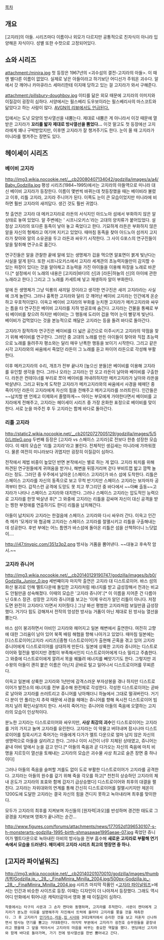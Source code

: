 [[목차]]

== 개요 ==
[고지라]의 아들. 시리즈마다 이름이나 외모가 다르지만 공통적으로 친자식이 아니라 입양해온 자식이다. 성별 또한 수컷으로 고정되어있다.

== 쇼와 시리즈 ==
attachment:/minira.jpg
첫 등장은 1967년의 <괴수섬의 결전-고지라의 아들>. 이 때엔 별다른 이름이 없었다. 실제로 낳은 아들이라고 하기보단 어디선가 주워온 괴수다. 알에서 갓 깨어나 카마큐라스 세마리한테 이지매 당하고 있는 걸 고지라가 와서 구해준다.

attachment:/pillsbury-doughboy.jpg
이티를 닮은 외모 때문에 고지라의 이미지와 이질감이 굉장히 심하다. 서양에서는 필스베리 도우보이라는 필스베리사의 마스코트와 닮았다고 하는 사람이 많다. [http://www.youtube.com/watch?v=eC2IFgIh4oY AVGN의 리뷰에서도 언급된다.]

입에서는 도넛 모양의 방사열선을 내뿜는다. 제대로 내뿜은 게 아니라서 이것 때문에 열받은 고지라가 '''꼬리를 밟자 제대로 방사열선을 뿜었다...'''
이것 말고도 첫 등장에선 고지라에게 꽤나 구박받았지만, 이후엔 고지라가 잘 챙겨주기도 한다. 눈이 올 때 고지라가 미니라를 챙겨주는 장면도 있다.


== 헤이세이 시리즈 ==
=== 베이비 고지라 ===
http://img3.wikia.nocookie.net/__cb20080407134042/godzilla/images/a/a4/Baby_Godzilla.jpg
평성 시리즈(1984~1995)에서는 고지라의 아들역으로 미니라 대신 베이비 고지라가 등장한다. 이름이 몇번씩 바뀌는데 첫등장했을 때는 베이비라 불렸고 이후, 리틀 고지라, 고지라 주니어가 된다. 이쪽도 눈이 큰 모습이었지만 미니라에 비하면 훨씬 고지라의 새끼답다. 생긴 것도 훨씬 귀엽다.

첫 출연은 고지라 대 메카고지라로 라돈의 서식지인 아드노아 섬에서 부화하지 않은 알 상태로 놓여 있었다. 알 주변에는 ' 시프니오키스'라는 고대의 양치류가 붙어있었다. 설정상 고지라의 또다른 동족이 낳아 놓고 죽었다고 한다. 기묘하게 라돈은 부화하지 않은 알을 자신의 형제라고 여기며 지키고 있었다. 때마침 동족을 찾아 아드노아 섬까지 고지라가 찾아와 알의 소유권을 두고 라돈과 싸우기 시작한다. 그 사이 G포스의 연구진들이 알을 탈취해 연구소로 옮긴다.

연구진들은 알을 관찰한 끝에 알에 있는 생명체가 겁을 먹으면 알표면이 붉게 빛난다는 사실을 알게 된다. 또한 시프니오키스에서 고지라 세계관의 초능력자들만이 감지할 수 있는 파장이 있다는 것을 알아채고 초능력을 가진 아이들을 이용해 파장을 노래로 바꾼다.[* 설정에서 이 노래의 내용은 [고지라|바다의 신]과 [라돈|하늘의 신]의 아이에 관한 노래라고 한다.] 그리고 그 노래를 카세트에 넣고 재생하자 알이 부화한다.

알에 든 생명체가 그냥 익룡의 새끼일 것이라고 생각한 연구진은 새끼 고지라라는 사실에 크게 놀란다. 그러나 흉폭한 고지라와 달리 갓 깨어난 베이비 고지라는 인간에게 온순하고 우호적이었다. 이윽고 베이비 고지라의 부화를 눈치챈 고지라가 메카고지라와 싸우는 틈을 타 연구진은 베이비 고지라를 지하 방공호에 숨긴다. 고지라는 건물을 통째로 부숴 베이비를 찾으려 하지만 베이비는 그 행동에 도리어 겁을 먹어 눈이 빨갛게 빛난다. 베이비가 겁먹었다는 것을 본능적으로 깨달은 고지라는 등을 돌려 바다로 돌아간다.

고지라가 잠적하자 연구진은 베이비를 더 넓은 공간으로 이주시키고 고지라의 약점을 찾기 위해 베이비를 연구한다. 그러던 중 고대의 노래를 만든 아이들이 찾아와 직접 초능력으로 노래를 들려주자 평소와는 달리 매우 난폭한 행동을 보이기 시작한다. 그리고 같은 시각 고지라와의 싸움에서 죽었던 라돈이 그 노래를 듣고 파이어 라돈으로 각성해 부활한다.

이후 메카고지라의 수리, 개조가 전부 끝나자 [높으신 분들]은 베이비를 이용해 고지라를 유인할 생각을 한다. 그러나 오라는 고지라는 안 오고 라돈이 날아와 베이비를 구출한다. 라돈은 컨테이너를 부리로 쪼아 베이비를 꺼내려하지만 메카고지라가 날아와 라돈을 박살낸다. 그리고 뒤늦게 도착한 고지라가 메카고지라와의 싸움에서 사경을 헤매던 중 죽어가던 라돈이 고지라에게 자신의 힘을 전해주고 메카고지라를 쓰러트린다. 인간들은 ~~납치할 땐 언제고 이제와서 졸렬하게~~ 아이는 부모에게 가야한다면서 베이비를 고지라에게 전해주고, 고지라는 헤이세이 시리즈 중 가장 온화한 표정으로 베이비를 맞이한다. 서로 눈을 마주친 후 두 고지라는 함께 바다로 돌아간다.

=== 리틀 고지라 ===

http://static2.wikia.nocookie.net/__cb20120727005129/godzilla/images/5/50/LittleG.png
두번째 등장은 [고지라 vs 스페이스 고지라]로 전보다 한층 성장한 모습이다. 이 때의 모습은 '리틀 고지라'라고 불린다. 전체적인 생김새는 미니라에 가까워졌다. 물론 여전히 미니라보다 귀엽지만 굉장히 이질감이 심하다. 

전작에서 제법 비중이 높았던 반면 본작에서는 별로 하는 게 없다. 고지라 퇴치를 위해 파견된 연구원들에게 귀여움을 받거나, 해변을 뒤뚱거리며 걷다 부비트랩 밟고 깜짝 놀라는 정도. 그러던 중 우주에서 날아온 [스페이스 고지라]가 바스 섬에 도착한다. 리틀은 스페이스 고지라를 자신의 동족으로 보고 무척 반기지만 스페이스 고지라는 보자마자 공격부터 한다. 갑작스런 공격에 도망도 못 치고 쭈그리던 중 바다에서 ~~아빠 출동~~고지라가 나타나 스페이스 고지라와 대치한다. 그러나 스페이스 고지라는 압도적인 능력으로 고지라를 한껏 박살낸 후[* 그 와중에 고지라는 리틀을 감싸며 자신이 대신 공격을 받는 찡한 부정애를 연출하기도 한다] 리틀을 납치해간다.

아들이 납치되자 고지라는 한걸음에 스페이스 고지라와 다시 싸우러 간다. 이윽고 인간 측 메카 '모게라'와 협공해 고지라는 스페이스 고지라를 절멸시키고 리틀을 구출해내는데 성공한다. 후반 부에는 어느 틈엔가 바스섬에 돌아온 리틀은 섬을 산책하더니 느닷없이....

http://i47.tinypic.com/351z3p2.png
방사능 거품을 뿜어낸다. ~~대놓고 후속작 암시.~~

=== 고지라 쥬니어 ===

http://img3.wikia.nocookie.net/__cb20140129190747/godzilla/images/b/b0/Godzilla_Junior_0.jpg
세번째이자 마지막 출연은 고지라 대 디스트로이어. 바스 섬의 화산 붕괴로 인해 멜트다운에 돌입한 고지라처럼 에너지를 받고 급성장해서 전과는 비교도 안될만큼 성숙해졌다. 이때의 모습은 '고지라 쥬니어'.[* 이 이름을 지어준 건 다름아닌 G포스 장관. 성장한 고지라 쥬니어를 보고는 '이제 우리가 알던 리틀이 아니다. 저정도면 완전히 고지라다.'라면서 지어줬다.] 그냥 봐선 평범한 고지라처럼 보일만큼 급성장했다. 거기다 힘도 강해져서 전작의 엉성한 방사능 거품이 아닌 제대로 된 방사능 열선을 뿜는다.

바스 섬이 붕괴하면서 아비인 고지라와 헤어지고 일본 해변에서 출연한다. 여전히 고향에 대한 그리움이 남아 있어 북쪽 배링 해협을 향해 나아가고 있었다. 때마침 일본에는 [디스트로이어(고지라 시리즈)|중형 디스트로이어]가 출현해 곤혹을 겪고 있어 고지라 쥬니어에게 디스트로이어를 상대하게 만든다. 일본에 상륙한 고지라 쥬니어는 디스트로이어와 혈전을 벌이지만 경험이 부족해서인지 디스트로이어에게 다소 밀리고 주춤한다. 그 와중에 디스트로이에게 깔려서 목을 꿰뚫려 에너지를 빼앗기기도 한다. 그렇지만 괴수왕의 아들이 괜히 붙은 이름은 아닌지 곧바로 털고 일어나서 디스트로이어를 무찌른다.

이윽고 일본에 상륙한 고지라와 1년만에 감격스러운 부자상봉을 겪나 하지만 디스트로이어가 발전소의 에너지를 전부 흡수해 완전체로 각성한다. 각성한 디스트로이어는 곧바로 날아와 고지라를 쓰러트리고 쥬니어를 낚아채더니 하늘에서 그대로 떨궈버린다. 거기다 분이 안 풀리는지 추락 때문에 사경을 헤매는 쥬니어를 향해 옥시전 디스트로이어 빔까지 날려 확인사살까지 한다. 서서히 죽어가는 쥬니어와 아들의 죽음에 오열하는 고지라의 모습이 인상적이다.

분노한 고지라는 디스트로이어와 싸우지만, '''사상 최강의 괴수'''인 디스트로이어는 고지라를 거의 가지고 놀며 고지라를 유린한다. 고지라는 이 악물고 버텨내며 잠시나마 디스트로이어를 침묵시키고 죽어가는 아들에게 다가가 멜트 다운으로 얼마 남지 않은 자신의 생명력으로 아들을 살리려고 한다. 그러나 이미 시간이 너무 지체된 상태였고, 쥬니어는 끝내 아비 앞에서 눈을 감고 만다.[* 아들의 죽음과 곧 다가오는 자신의 죽음에 마치 비명을 지르듯이 열선을 토해내는 고지라의 모습은 괴수물 사상 최고로 슬픈 장면 중 하나이다]

그러나 아들의 죽음을 슬퍼할 겨를도 없이 도로 부활한 디스트로이어가 고지라를 공격한다. 고지라는 아들의 원수를 갚기 위해 죽을 각오를 하고[* 천천히 상승하던 고지라의 체내 온도가 고지라의 포효와 함께 갑자기 급상승했다] 디스트로이어와 최후의 대결을 펼친다. 고지라는 자위대와의 연계를 통해 간신히 디스트로이어를 절멸시키지만 체온이 1200도에 도달한 고지라는 결국 자신의 힘을 견디지 못하고 녹아내리며 최후를 맞이한다.

모두가 고지라의 최후를 지켜보며 자신들의 [원자력|과오]를 반성하며 경건한 태도로 그 광경을 지켜보며 영화가 끝나려는 순간...

http://www.figures.com/forums/attachments/news/177052d1396530107-s-h-monsterarts-godzilla-1995-birth-shmasawae1995aeae-07.jpg
죽었던 쥬니어가 멜트다운으로 녹아내린 아비의 방사능을 전부 흡수해 '''새로운 고지라로 부활해 연기 속에서 모습을 드러낸다. 헤이세이 고지라 시리즈 최고의 명장면 중 하나.'''

== [고지라 파이널워즈] ==

http://img3.wikia.nocookie.net/__cb20140201070010/godzilla/images/thumb/f/ff/Godzilla.jp_-_28_-_FinalMinira_Minilla_2004.jpg/500px-Godzilla.jp_-_28_-_FinalMinira_Minilla_2004.jpg
시리즈 마지막 작품인 <[[고지라 파이널워즈]]>에서는 인간과 비슷한 사이즈로 등장. 이때는 디자인이 더 나아져서 등장했다. 그래도 역시 어디 만화에서 튀어나온 캐릭터같아서 영화 볼 때 이질감이 심하다.
 작중에서는 타구치 사몬과 그 손자 켄타와 동행하며, 고지라를 추적한다. 사몬이 켄타에게 고지라가 분노한 이유를 설명해주자 자진해서 트럭에 올라타 고지라를 쫒을 것을 재촉한다. 그 후 고지라가 [[안기라스]],[[라돈]],[[킹 시사]]와 3대1매치에서 승리한 것을 보고 저혼자 신나하면서 방사능 연기를 뿜고는 거대화한다. 마지막 부분에서 고지라가 굉천호 승무원들을 끝장내려고 했을때 그 앞을 막아서서 고지라의 마음을 바꾸는 중요한 역할을 했다. 엔딩에선 고지라와 함께 바다로 돌아가며, 가기 전에 방사열선을 한번 뿜어내고 간다.

